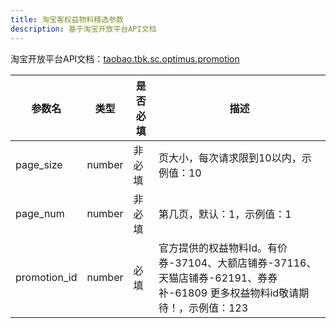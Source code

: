 ```yaml
---
title: 淘宝客权益物料精选参数
description: 基于淘宝开放平台API文档
---
```


淘宝开放平台API文档：[taobao.tbk.sc.optimus.promotion](https://open.taobao.com/api.htm?docId=taobao.tbk.sc.optimus.promotion)

| 参数名 | 类型 | 是否必填 | 描述 |
| --- | --- | --- | --- |
| page_size | number | 非必填 | 页大小，每次请求限到10以内，示例值：10 |
| page_num | number | 非必填 | 第几页，默认：1，示例值：1 |
| promotion_id | number | 必填 | 官方提供的权益物料Id。有价券-37104、大额店铺券-37116、天猫店铺券-62191、券券补-61809 更多权益物料id敬请期待！，示例值：123 |
